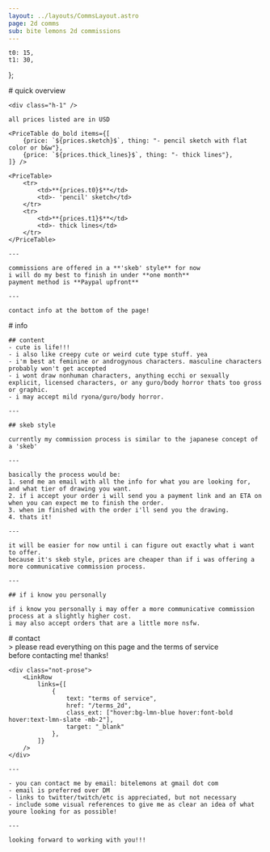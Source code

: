 ```yaml
---
layout: ../layouts/CommsLayout.astro
page: 2d comms
sub: bite lemons 2d commissions
---
```


    t0: 15,
    t1: 30,
};

<div class="text-center font-bold">
    <CommissionStatus status="closed"/>
</div>

<Section>
    <div class="bg-lmn-blue">
        # quick overview
    </div>

    <div class="h-1" />

    all prices listed are in USD  

    <PriceTable do_bold items={[
        {price: `${prices.sketch}$`, thing: "- pencil sketch with flat color or b&w"},
        {price: `${prices.thick_lines}$`, thing: "- thick lines"},
    ]} />

    <PriceTable>
        <tr>
            <td>**{prices.t0}$**</td>
            <td>- 'pencil' sketch</td>
        </tr>
        <tr>
            <td>**{prices.t1}$**</td>
            <td>- thick lines</td>
        </tr>
    </PriceTable>

    ---

    commissions are offered in a **'skeb' style** for now  
    i will do my best to finish in under **one month**  
    payment method is **Paypal upfront**

    ---

    contact info at the bottom of the page!
</Section>

<Section>
    <div class="bg-lmn-pink">
        # info
    </div>

    ## content
    - cute is life!!!
    - i also like creepy cute or weird cute type stuff. yea
    - i'm best at feminine or androgynous characters. masculine characters probably won't get accepted
    - i wont draw nonhuman characters, anything ecchi or sexually explicit, licensed characters, or any guro/body horror thats too gross or graphic.
    - i may accept mild ryona/guro/body horror.

    ---

    ## skeb style

    currently my commission process is similar to the japanese concept of a 'skeb'

    ---

    basically the process would be:
    1. send me an email with all the info for what you are looking for, and what tier of drawing you want.
    2. if i accept your order i will send you a payment link and an ETA on when you can expect me to finish the order.
    3. when im finished with the order i'll send you the drawing.
    4. thats it!

    ---

    it will be easier for now until i can figure out exactly what i want to offer.
    because it's skeb style, prices are cheaper than if i was offering a more communicative commission process.

    ---

    ## if i know you personally

    if i know you personally i may offer a more communicative commission process at a slightly higher cost.
    i may also accept orders that are a little more nsfw.
</Section>

<Section>
    <div class="bg-lmn-green">
        # contact
    </div>
    > please read everything on this page and the terms of service before&nbsp;contacting&nbsp;me! thanks!

    <div class="not-prose">
        <LinkRow
            links={[
                {
                    text: "terms of service",
                    href: "/terms_2d",
                    class_ext: ["hover:bg-lmn-blue hover:font-bold hover:text-lmn-slate -mb-2"],
                    target: "_blank"
                },
            ]}
        />
    </div>

    ---

    - you can contact me by email: bitelemons at gmail dot com
    - email is preferred over DM
    - links to twitter/twitch/etc is appreciated, but not necessary
    - include some visual references to give me as clear an idea of what youre looking for as possible!

    ---

    looking forward to working with you!!!
</Section>